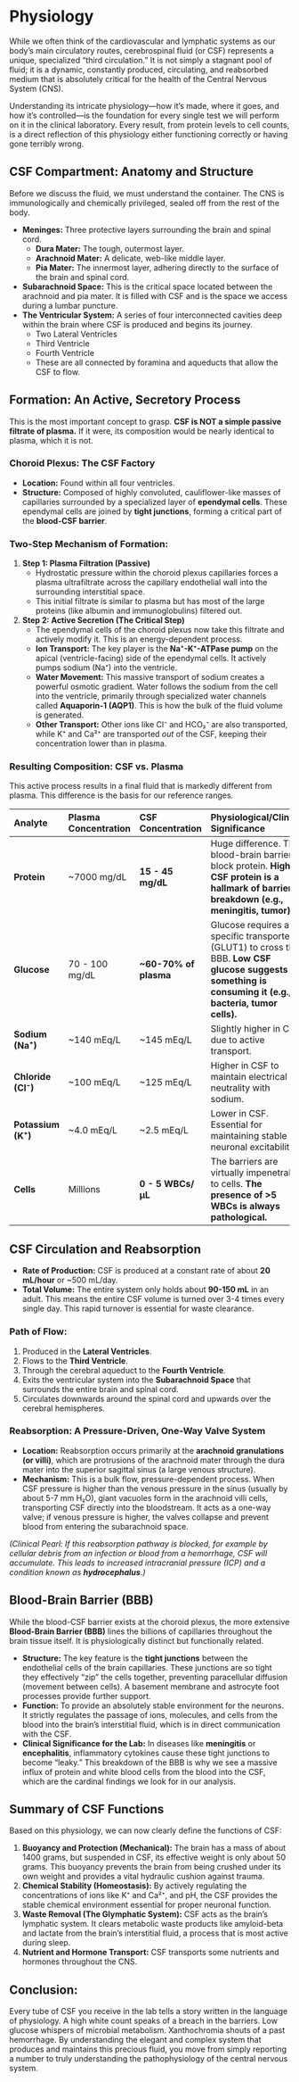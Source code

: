# Physiology {-}

While we often think of the cardiovascular and lymphatic systems as our body's main circulatory routes, cerebrospinal fluid (or CSF) represents a unique, specialized "third circulation." It is not simply a stagnant pool of fluid; it is a dynamic, constantly produced, circulating, and reabsorbed medium that is absolutely critical for the health of the Central Nervous System (CNS).

Understanding its intricate physiology—how it's made, where it goes, and how it's controlled—is the foundation for every single test we will perform on it in the clinical laboratory. Every result, from protein levels to cell counts, is a direct reflection of this physiology either functioning correctly or having gone terribly wrong.

## **CSF Compartment: Anatomy and Structure**

Before we discuss the fluid, we must understand the container. The CNS is immunologically and chemically privileged, sealed off from the rest of the body.

*   **Meninges:** Three protective layers surrounding the brain and spinal cord.
    *   **Dura Mater:** The tough, outermost layer.
    *   **Arachnoid Mater:** A delicate, web-like middle layer.
    *   **Pia Mater:** The innermost layer, adhering directly to the surface of the brain and spinal cord.
*   **Subarachnoid Space:** This is the critical space located between the arachnoid and pia mater. It is filled with CSF and is the space we access during a lumbar puncture.
*   **The Ventricular System:** A series of four interconnected cavities deep within the brain where CSF is produced and begins its journey.
    *   Two Lateral Ventricles
    *   Third Ventricle
    *   Fourth Ventricle
    *   These are all connected by foramina and aqueducts that allow the CSF to flow.

## **Formation: An Active, Secretory Process**

This is the most important concept to grasp. **CSF is NOT a simple passive filtrate of plasma.** If it were, its composition would be nearly identical to plasma, which it is not.

### **Choroid Plexus: The CSF Factory**
*   **Location:** Found within all four ventricles.
*   **Structure:** Composed of highly convoluted, cauliflower-like masses of capillaries surrounded by a specialized layer of **ependymal cells**. These ependymal cells are joined by **tight junctions**, forming a critical part of the **blood-CSF barrier**.

### **Two-Step Mechanism of Formation:**

1.  **Step 1: Plasma Filtration (Passive)**
    *   Hydrostatic pressure within the choroid plexus capillaries forces a plasma ultrafiltrate across the capillary endothelial wall into the surrounding interstitial space.
    *   This initial filtrate is similar to plasma but has most of the large proteins (like albumin and immunoglobulins) filtered out.

2.  **Step 2: Active Secretion (The Critical Step)**
    *   The ependymal cells of the choroid plexus now take this filtrate and actively modify it. This is an energy-dependent process.
    *   **Ion Transport:** The key player is the **Na⁺-K⁺-ATPase pump** on the apical (ventricle-facing) side of the ependymal cells. It actively pumps sodium (Na⁺) into the ventricle.
    *   **Water Movement:** This massive transport of sodium creates a powerful osmotic gradient. Water follows the sodium from the cell into the ventricle, primarily through specialized water channels called **Aquaporin-1 (AQP1)**. This is how the bulk of the fluid volume is generated.
    *   **Other Transport:** Other ions like Cl⁻ and HCO₃⁻ are also transported, while K⁺ and Ca²⁺ are transported *out* of the CSF, keeping their concentration lower than in plasma.

### **Resulting Composition: CSF vs. Plasma**

This active process results in a final fluid that is markedly different from plasma. This difference is the basis for our reference ranges.

| Analyte | Plasma Concentration | CSF Concentration | Physiological/Clinical Significance |
| :--- | :--- | :--- | :--- |
| **Protein** | ~7000 mg/dL | **15 - 45 mg/dL** | Huge difference. The blood-brain barriers block protein. **High CSF protein is a hallmark of barrier breakdown (e.g., meningitis, tumor).** |
| **Glucose** | 70 - 100 mg/dL | **~60-70% of plasma** | Glucose requires a specific transporter (GLUT1) to cross the BBB. **Low CSF glucose suggests something is consuming it (e.g., bacteria, tumor cells).** |
| **Sodium (Na⁺)** | ~140 mEq/L | ~145 mEq/L | Slightly higher in CSF due to active transport. |
| **Chloride (Cl⁻)** | ~100 mEq/L | ~125 mEq/L | Higher in CSF to maintain electrical neutrality with sodium. |
| **Potassium (K⁺)**| ~4.0 mEq/L | ~2.5 mEq/L | Lower in CSF. Essential for maintaining stable neuronal excitability. |
| **Cells** | Millions | **0 - 5 WBCs/µL** | The barriers are virtually impenetrable to cells. **The presence of >5 WBCs is always pathological.** |

## **CSF Circulation and Reabsorption**

*   **Rate of Production:** CSF is produced at a constant rate of about **20 mL/hour** or ~500 mL/day.
*   **Total Volume:** The entire system only holds about **90-150 mL** in an adult. This means the entire CSF volume is turned over 3-4 times every single day. This rapid turnover is essential for waste clearance.

### **Path of Flow:**

1.  Produced in the **Lateral Ventricles**.
2.  Flows to the **Third Ventricle**.
3.  Through the cerebral aqueduct to the **Fourth Ventricle**.
4.  Exits the ventricular system into the **Subarachnoid Space** that surrounds the entire brain and spinal cord.
5.  Circulates downwards around the spinal cord and upwards over the cerebral hemispheres.

### **Reabsorption: A Pressure-Driven, One-Way Valve System**

*   **Location:** Reabsorption occurs primarily at the **arachnoid granulations (or villi)**, which are protrusions of the arachnoid mater through the dura mater into the superior sagittal sinus (a large venous structure).
*   **Mechanism:** This is a bulk flow, pressure-dependent process. When CSF pressure is higher than the venous pressure in the sinus (usually by about 5-7 mm H₂O), giant vacuoles form in the arachnoid villi cells, transporting CSF directly into the bloodstream. It acts as a one-way valve; if venous pressure is higher, the valves collapse and prevent blood from entering the subarachnoid space.

*(Clinical Pearl: If this reabsorption pathway is blocked, for example by cellular debris from an infection or blood from a hemorrhage, CSF will accumulate. This leads to increased intracranial pressure (ICP) and a condition known as **hydrocephalus**.)*

## **Blood-Brain Barrier (BBB)**

While the blood-CSF barrier exists at the choroid plexus, the more extensive **Blood-Brain Barrier (BBB)** lines the billions of capillaries throughout the brain tissue itself. It is physiologically distinct but functionally related.

*   **Structure:** The key feature is the **tight junctions** between the endothelial cells of the brain capillaries. These junctions are so tight they effectively "zip" the cells together, preventing paracellular diffusion (movement between cells). A basement membrane and astrocyte foot processes provide further support.
*   **Function:** To provide an absolutely stable environment for the neurons. It strictly regulates the passage of ions, molecules, and cells from the blood into the brain's interstitial fluid, which is in direct communication with the CSF.
*   **Clinical Significance for the Lab:** In diseases like **meningitis** or **encephalitis**, inflammatory cytokines cause these tight junctions to become "leaky." This breakdown of the BBB is why we see a massive influx of protein and white blood cells from the blood into the CSF, which are the cardinal findings we look for in our analysis.

## **Summary of CSF Functions**

Based on this physiology, we can now clearly define the functions of CSF:

1.  **Buoyancy and Protection (Mechanical):** The brain has a mass of about 1400 grams, but suspended in CSF, its effective weight is only about 50 grams. This buoyancy prevents the brain from being crushed under its own weight and provides a vital hydraulic cushion against trauma.
2.  **Chemical Stability (Homeostasis):** By actively regulating the concentrations of ions like K⁺ and Ca²⁺, and pH, the CSF provides the stable chemical environment essential for proper neuronal function.
3.  **Waste Removal (The Glymphatic System):** CSF acts as the brain's lymphatic system. It clears metabolic waste products like amyloid-beta and lactate from the brain's interstitial fluid, a process that is most active during sleep.
4.  **Nutrient and Hormone Transport:** CSF transports some nutrients and hormones throughout the CNS.

## **Conclusion:**

Every tube of CSF you receive in the lab tells a story written in the language of physiology. A high white count speaks of a breach in the barriers. Low glucose whispers of microbial metabolism. Xanthochromia shouts of a past hemorrhage. By understanding the elegant and complex system that produces and maintains this precious fluid, you move from simply reporting a number to truly understanding the pathophysiology of the central nervous system.